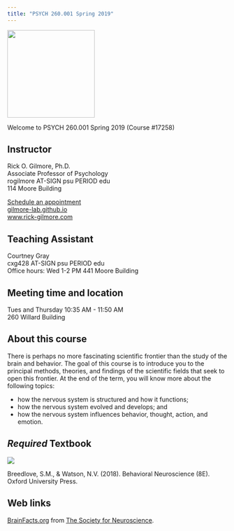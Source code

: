 ```yaml
---
title: "PSYCH 260.001 Spring 2019"
---
```


<img src ="https://media.moddb.com/cache/images/groups/1/3/2933/thumb_620x2000/brain.jpg" height=200px>

Welcome to PSYCH 260.001 Spring 2019 (Course #17258)

## Instructor

Rick O. Gilmore, Ph.D.</br>
Associate Professor of Psychology</br>
rogilmore AT-SIGN psu PERIOD edu</br>
114 Moore Building

[Schedule an appointment](http://doodle.com/rickgilmore)</br>
[gilmore-lab.github.io](http://gilmore-lab.github.io/)</br>
[www.rick-gilmore.com](http://www.rick-gilmore.com/)
<!-- Office hours: Monday, 10:15 - 11:15 am. -->

## Teaching Assistant

Courtney Gray</br>
cxg428 AT-SIGN psu PERIOD edu</br>
Office hours: Wed 1-2 PM
441 Moore Building

## Meeting time and location

Tues and Thursday 10:35 AM - 11:50 AM</br>
260 Willard Building

## About this course

There is perhaps no more fascinating scientific frontier than the study of the brain and behavior. 
The goal of this course is to introduce you to the principal methods, theories, and findings of the scientific fields that seek to open this frontier. 
At the end of the term, you will know more about the following topics:

- how the nervous system is structured and how it functions;
- how the nervous system evolved and develops; and
- how the nervous system influences behavior, thought, action, and emotion.

## *Required* Textbook

<img src="https://images-na.ssl-images-amazon.com/images/I/61uGK9P2YvL._SX391_BO1,204,203,200_.jpg"/>

Breedlove, S.M., & Watson, N.V. (2018). Behavioral Neuroscience (8E). Oxford University Press.

## Web links

<!-- [Glossary](http://2e.mindsmachine.com/glossary.html) for the text. -->

[BrainFacts.org](http://www.brainfacts.org) from [The Society for Neuroscience](http://sfn.org).
